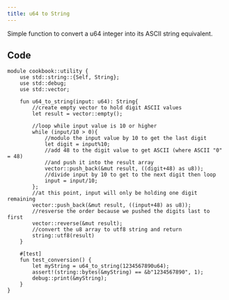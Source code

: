 ```yaml
---
title: u64 to String
---
```


Simple function to convert a u64 integer into its ASCII string equivalent.

## Code

```
module cookbook::utility {
	use std::string::{Self, String};
	use std::debug;
	use std::vector;

	fun u64_to_string(input: u64): String{
		//create empty vector to hold digit ASCII values
		let result = vector::empty();

		//loop while input value is 10 or higher
		while (input/10 > 0){
			//modulo the input value by 10 to get the last digit
			let digit = input%10;
			//add 48 to the digit value to get ASCII (where ASCII "0" = 48)
			//and push it into the result array
			vector::push_back(&mut result, ((digit+48) as u8));
			//divide input by 10 to get to the next digit then loop
			input = input/10;
		};
		//at this point, input will only be holding one digit remaining
		vector::push_back(&mut result, ((input+48) as u8));
		//resverse the order because we pushed the digits last to first
		vector::reverse(&mut result);
		//convert the u8 array to utf8 string and return
		string::utf8(result)
	}

	#[test]
	fun test_conversion() {
		let myString = u64_to_string(1234567890u64);
		assert!(string::bytes(&myString) == &b"1234567890", 1);
		debug::print(&myString);
	}
}
```
